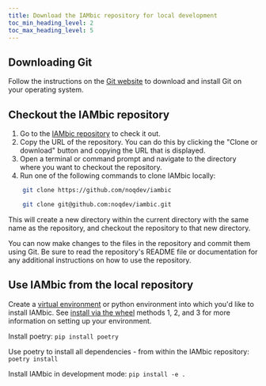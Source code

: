 ```yaml
---
title: Download the IAMbic repository for local development
toc_min_heading_level: 2
toc_max_heading_level: 5
---
```


## Downloading Git

Follow the instructions on the [Git website](https://git-scm.com/book/en/v2/Getting-Started-Installing-Git) to download and install Git on your operating system.

## Checkout the IAMbic repository
1. Go to the [IAMbic repository](https://github.com/noqdev/iambic) to check it out.
1. Copy the URL of the repository. You can do this by clicking the "Clone or download" button and copying the URL that is displayed.
1. Open a terminal or command prompt and navigate to the directory where you want to checkout the repository.
1. Run one of the following commands to clone IAMbic locally:

```bash
    git clone https://github.com/noqdev/iambic
```

```bash
    git clone git@github.com:noqdev/iambic.git
```


This will create a new directory within the current directory with the same name as the repository, and checkout the repository to that new directory.

You can now make changes to the files in the repository and commit them using Git. Be sure to read the repository's README file or documentation for any additional instructions on how to use the repository.

## Use IAMbic from the local repository

Create a [virtual environment](https://virtualenv.pypa.io/en/latest/user_guide.html) or python environment into which you'd like to install IAMbic. See [install via the wheel](/technical_reference/installation/install_via_the_wheel) methods 1, 2, and 3 for more information on setting up your environment.

Install poetry: `pip install poetry`

Use poetry to install all dependencies - from within the IAMbic repository: `poetry install`

Install IAMbic in development mode: `pip install -e .`
